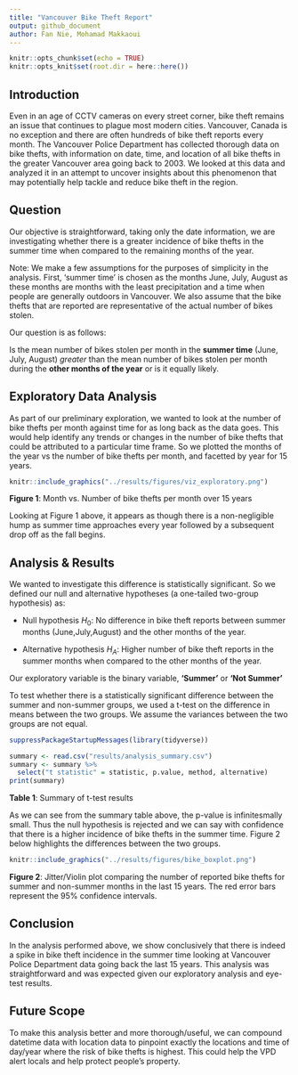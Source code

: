 ```yaml
---
title: "Vancouver Bike Theft Report"
output: github_document
author: Fan Nie, Mohamad Makkaoui
---
```


```r
knitr::opts_chunk$set(echo = TRUE)
knitr::opts_knit$set(root.dir = here::here())
```

## Introduction

Even in an age of CCTV cameras on every street corner, bike theft remains an issue that continues to plague most modern cities. Vancouver, Canada is no exception and there are often hundreds of bike theft reports every month. The Vancouver Police Department has collected thorough data on bike thefts, with information on date, time, and location of all bike thefts in the greater Vancouver area going back to 2003. We looked at this data and analyzed it in an attempt to uncover insights about this phenomenon that may potentially help tackle and reduce bike theft in the region.

## Question

Our objective is straightforward, taking only the date information, we are investigating whether there is a greater incidence of bike thefts in the summer time when compared to the remaining months of the year.

Note: We make a few assumptions for the purposes of simplicity in the analysis. First, 'summer time' is chosen as the months June, July, August as these months are months with the least precipitation and a time when people are generally outdoors in Vancouver. We also assume that the bike thefts that are reported are representative of the actual number of bikes stolen.

Our question is as follows: 

Is the mean number of bikes stolen per month in the **summer time** (June, July, August) *greater* than the mean number of bikes stolen per month during the **other months of the year** or is it equally likely. 

## Exploratory Data Analysis

As part of our preliminary exploration, we wanted to look at the number of bike thefts per month against time for as long back as the data goes. This would help identify any trends or changes in the number of bike thefts that could be attributed to a particular time frame. So we plotted the months of the year vs the number of bike thefts per month, and facetted by year for 15 years.

```r
knitr::include_graphics("../results/figures/viz_exploratory.png")
```

**Figure 1**: Month vs. Number of bike thefts per month over 15 years

Looking at Figure 1 above, it appears as though there is a non-negligible hump as summer time approaches every year followed by a subsequent drop off as the fall begins.

## Analysis & Results

We wanted to investigate this difference is statistically significant. So we defined our null and alternative hypotheses (a one-tailed two-group hypothesis) as: 

  * Null hypothesis $H_0$: No difference in bike theft reports between summer months (June,July,August) and the other months of the year.
  
  * Alternative hypothesis $H_A$: Higher number of bike theft reports in the summer months when compared to the other months of the year.

Our exploratory variable is the binary variable, **‘Summer’** or **‘Not Summer’** 

To test whether there is a statistically significant difference between the summer and non-summer groups, we used a t-test on the difference in means between the two groups. We assume the variances between the two groups are not equal.

```r
suppressPackageStartupMessages(library(tidyverse))
```

```r
summary <- read.csv("results/analysis_summary.csv")
summary <- summary %>%
  select("t statistic" = statistic, p.value, method, alternative)
print(summary)
```
**Table 1**: Summary of t-test results

As we can see from the summary table above, the p-value is infinitesmally small. Thus the null hypothesis is rejected and we can say with confidence that there is a higher incidence of bike thefts in the summer time. Figure 2 below highlights the differences between the two groups.

```r
knitr::include_graphics("../results/figures/bike_boxplot.png")
```

**Figure 2**: Jitter/Violin plot comparing the number of reported bike thefts for summer and non-summer months in the last 15 years. The red error bars represent the 95% confidence intervals.

## Conclusion

In the analysis performed above, we show conclusively that there is indeed a spike in bike theft incidence in the summer time looking at Vancouver Police Department data going back the last 15 years. This analysis was straightforward and was expected given our exploratory analysis and eye-test results.

## Future Scope

To make this analysis better and more thorough/useful, we can compound datetime data with location data to pinpoint exactly the locations and time of day/year where the risk of bike thefts is highest. This could help the VPD alert locals and help protect people's property.